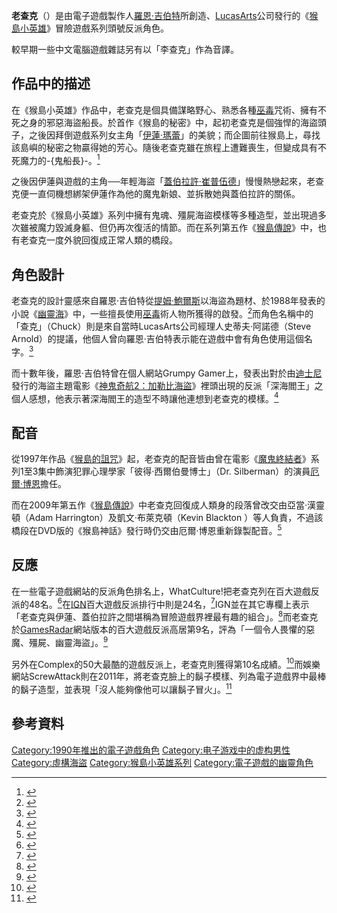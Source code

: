 {{noteTA
|1=zh-cn:惊涛怪浪; zh-hk:魔盜狂潮; zh-mo:魔盜狂潮; zh-sg:惊涛怪浪; zh-tw:幽靈海
|2=zh-cn:加勒比海盜2：亡灵的宝藏; zh-hk:加勒比海盜：決戰魔盜王; zh-mo:加勒比海盜：決戰魔盜王; zh-sg:加勒比海盜2：亡灵的宝藏; zh-tw:神鬼奇航2：加勒比海盜
|3=zh-cn:戴维·琼斯; zh-hk:鬼船長; zh-mo:鬼船長; zh-sg:戴维·琼斯; zh-tw:深海閻王
|4=zh-cn:终结者; zh-hk:未來戰士; zh-mo:未來戰士; zh-sg:终结者; zh-tw:魔鬼終結者;
}}
{{Infobox character
| name        = 老查克
| image       = [[File:LeChuck(VideoGame_Character).jpg|220px]]
| caption     = 電子遊戲系列《[[猴島小英雄|猴島小英雄]]》反叛角色老查克於作品《[[猴島的詛咒|猴島的詛咒]]》中的形象圖示
| series      = [[猴島小英雄系列|猴島小英雄系列]]
| first       = 《[[猴島的秘密|猴島的秘密]]》（1990）
| creator     = [[羅恩·吉伯特|羅恩·吉伯特]]
| voice       = [[厄爾·博恩|厄爾·博恩]]
}}

'''老查克'''（{{lang-en|LeChuck}}）是由電子遊戲製作人[[羅恩·吉伯特|羅恩·吉伯特]]所創造、[[LucasArts|LucasArts]]公司發行的《[[猴島小英雄|猴島小英雄]]》冒險遊戲系列頭號反派角色。

較早期一些中文電腦遊戲雜誌另有以「李查克」作為音譯。

== 作品中的描述 ==
在《猴島小英雄》作品中，老查克是個具備謀略野心、熟悉各種[[巫毒|巫毒]]咒術、擁有不死之身的邪惡海盜船長。於首作《猴島的秘密》中，起初老查克是個強悍的海盜頭子，之後因拜倒遊戲系列女主角「[[伊蓮·瑪蕾|伊蓮·瑪蕾]]」的美貌；而企圖前往猴島上，尋找該島嶼的秘密之物贏得她的芳心。隨後老查克雖在旅程上遭難喪生，但變成具有不死魔力的-{鬼船長}-。<ref>{{cite journal zh |title=猴島小英雄 攻略(一) |journal=[[軟體世界|軟體世界]] |volume=22 |pages=54頁 |publisher=[[智冠科技|智冠科技]] |location=台灣 |accessdate=2014年2月14日|date=1991年1月}}</ref>

之後因伊蓮與遊戲的主角──年輕海盜「[[蓋伯拉許·崔普伍德|蓋伯拉許·崔普伍德]]」慢慢熱戀起來，老查克便一直伺機想綁架伊蓮作為他的魔鬼新娘、並拆散她與蓋伯拉許的關係。

老查克於《猴島小英雄》系列中擁有鬼魂、殭屍海盜模樣等多種造型，並出現過多次雖被魔力毀滅身軀、但仍再次復活的情節。而在系列第五作《[[猴島傳說|猴島傳說]]》中，也有老查克一度外貌回復成正常人類的橋段。

== 角色設計 ==
老查克的設計靈感來自羅恩·吉伯特從[[提姆·鮑爾斯|提姆·鮑爾斯]]以海盜為題材、於1988年發表的小說《[[幽靈海_(小說)|幽靈海]]》中，一些擅長使用[[巫毒|巫毒]]術人物所獲得的啟發。<ref>{{Cite web |url=http://grumpygamer.com/6476640 |title=On Stranger Tides |work=Grumpy Gamer |author=[[羅恩·吉伯特|羅恩·吉伯特]] |date=2004年9月20日 |accessdate=2014年2月14日 |archive-date=2012年2月20日 |archive-url=https://www.webcitation.org/65aAMH1Mi?url=http://grumpygamer.com/6476640 |dead-url=no }}</ref>而角色名稱中的「查克」（Chuck）則是來自當時LucasArts公司經理人史蒂夫‧阿諾德（Steve Arnold）的提議，他個人曾向羅恩·吉伯特表示能在遊戲中會有角色使用這個名字。<ref>{{Cite web |url=http://www.worldofmi.com/features/trivia/trivia.php?game=MI1&s=1 |title=Trivia #4 |work=World of Monkey Island |accessdate=2014年2月14日 |archive-url=https://www.webcitation.org/66o3qIEgH?url=http://www.worldofmi.com/features/trivia/trivia.php?game=MI1 |archive-date=2012年4月9日 |dead-url=yes }}</ref>

而十數年後，羅恩·吉伯特曾在個人網站Grumpy Gamer上，發表出對於由[[迪士尼|迪士尼]]發行的海盜主題電影《[[神鬼奇航2：加勒比海盜|神鬼奇航2：加勒比海盜]]》裡頭出現的反派「深海閻王」之個人感想，他表示著深海閻王的造型不時讓他連想到老查克的模樣。<ref>{{Cite web |url=http://grumpygamer.com/8123463 |title=The Monkey Island Movie |work=Grumpy Gamer |author=[[羅恩·吉伯特|羅恩·吉伯特]] |date=2006年6月24日 |accessdate=2014年2月14日 |deadurl=yes |archiveurl=https://web.archive.org/web/20080303103517/http://grumpygamer.com/8123463 |archivedate=2008年3月3日 }}</ref>

== 配音 ==
從1997年作品《[[猴島的詛咒|猴島的詛咒]]》起，老查克的配音皆由曾在電影《[[魔鬼終結者|魔鬼終結者]]》系列1至3集中飾演犯罪心理學家「彼得·西爾伯曼博士」（Dr. Silberman）的演員[[厄爾·博恩|厄爾·博恩]]擔任。

而在2009年第五作《[[猴島傳說|猴島傳說]]》中老查克回復成人類身的段落曾改交由亞當‧漢靈頓（Adam Harrington）及凱文‧布萊克頓（Kevin Blackton ）等人負責，不過該橋段在DVD版的《猴島神話》發行時仍交由厄爾·博恩重新錄製配音。<ref>{{Cite web |url=http://mixnmojo.com/php/news/showfile.php?id=3737&category=telltale |title=TMI Part 1 with Earl Boen, on DVD and Telltale's site soon |publisher=[[IGN|IGN]] |author=ATMachine |date=2009年12月10日 |accessdate=2014年2月14日 |archiveurl=https://web.archive.org/web/20091231134518/http://mixnmojo.com/php/news/showfile.php?id=3737&category=telltale |archivedate=2009年12月31日 |deadurl=yes }}</ref>

== 反應 ==
在一些電子遊戲網站的反派角色排名上，WhatCulture!把老查克列在百大遊戲反派的48名。<ref>{{Cite web |url=http://whatculture.com/gaming/100-greatest-video-game-villains-of-all-time.php/11 |title=100 Greatest Video Game Villains Of All Time |publisher=WhatCulture! |author=Adam Giles |accessdate=2014年2月14日 |archive-url=https://web.archive.org/web/20140227041702/http://whatculture.com/gaming/100-greatest-video-game-villains-of-all-time.php/11 |archive-date=2014年2月27日 |dead-url=yes }}</ref>在[[IGN|IGN]]百大遊戲反派排行中則是24名，<ref>{{Cite web |url=http://www.ign.com/videogame-villains/24.html |title=24. LeChcuk |publisher=[[IGN|IGN]] |accessdate=2014年2月14日 |archiveurl=https://web.archive.org/web/20120309091419/http://www.ign.com/videogame-villains/24.html |archivedate=2012年3月9日 |deadurl=yes }}</ref>IGN並在其它專欄上表示「老查克與伊蓮、蓋伯拉許之間堪稱為冒險遊戲界裡最有趣的組合」。<ref>{{Cite web |url=http://games.ign.com/halloffame/secret-of-monkey-island.html |title=The Secret of Monkey Island (Inducted 2007) |publisher=[[IGN|IGN]] |accessdate=2014年2月14日 |archive-url=https://www.webcitation.org/66o3qou5v?url=http://games.ign.com/halloffame/secret-of-monkey-island.html |archive-date=2012年4月9日 |dead-url=yes }}</ref>而老查克於[[GamesRadar|GamesRadar]]網站版本的百大遊戲反派高居第9名，評為「一個令人畏懼的惡魔、殭屍、幽靈海盜」。<ref>{{Cite web |url=http://www.gamesradar.com/top-100-villains-video-games/ |title=100 best villains in video games |publisher=[[GamesRadar|GamesRadar]] |accessdate=2014年2月14日 |archive-date=2013年6月24日 |archive-url=https://archive.is/20130624192529/http://www.gamesradar.com/top-100-villains-video-games/ |dead-url=no }}</ref>

另外在Complex的50大最酷的遊戲反派上，老查克則獲得第10名成績。<ref>{{Cite web |url=http://www.complex.com/video-games/2012/11/coolest-video-game-villains-of-all-time/the-secret-of-monkey-island |title=The 50 Coolest Video Game Villains of All Time |publisher=Complex |author=Foster Kamer, Brittany Vincent |date=2012年11月1日 |accessdate=2014年2月14日 |archive-date=2013年12月19日 |archive-url=https://web.archive.org/web/20131219093152/http://www.complex.com/video-games/2012/11/coolest-video-game-villains-of-all-time/the-secret-of-monkey-island |dead-url=no }}</ref>而娛樂網站ScrewAttack則在2011年，將老查克臉上的鬍子模樣、列為電子遊戲界中最棒的鬍子造型，並表現「沒人能夠像他可以讓鬍子冒火」。<ref>{{Cite web |url=http://www.screwattack.com/shows/originals/screwattack-top-10s/top-10-beards |title=Top 10 Beards |publisher=ScrewAttack |date=2011年8月15日 |accessdate=2014年2月14日 |deadurl=yes |archiveurl=https://web.archive.org/web/20140222202959/http://www.screwattack.com/shows/originals/screwattack-top-10s/top-10-beards |archivedate=2014年2月22日 }}</ref>

== 參考資料 ==
{{reflist}}

{{猴島小英雄}}

{{DEFAULTSORT:LeChuck}}
[[Category:1990年推出的電子遊戲角色|Category:1990年推出的電子遊戲角色]]
[[Category:电子游戏中的虚构男性|Category:电子游戏中的虚构男性]]
[[Category:虛構海盜|Category:虛構海盜]]
[[Category:猴島小英雄系列|Category:猴島小英雄系列]]
[[Category:電子遊戲的幽靈角色|Category:電子遊戲的幽靈角色]]